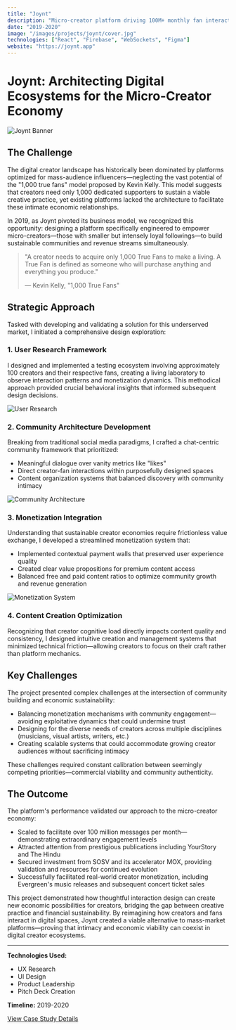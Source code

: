 ```yaml
---
title: "Joynt"
description: "Micro-creator platform driving 100M+ monthly fan interactions, leading to SOSV investment and TikTok-scale pivot"
date: "2019-2020"
image: "/images/projects/joynt/cover.jpg"
technologies: ["React", "Firebase", "WebSockets", "Figma"]
website: "https://joynt.app"
---
```


# Joynt: Architecting Digital Ecosystems for the Micro-Creator Economy

![Joynt Banner](/images/joynt/banner.jpg)

## The Challenge

The digital creator landscape has historically been dominated by platforms optimized for mass-audience influencers—neglecting the vast potential of the "1,000 true fans" model proposed by Kevin Kelly. This model suggests that creators need only 1,000 dedicated supporters to sustain a viable creative practice, yet existing platforms lacked the architecture to facilitate these intimate economic relationships.

In 2019, as Joynt pivoted its business model, we recognized this opportunity: designing a platform specifically engineered to empower micro-creators—those with smaller but intensely loyal followings—to build sustainable communities and revenue streams simultaneously.

> "A creator needs to acquire only 1,000 True Fans to make a living. A True Fan is defined as someone who will purchase anything and everything you produce."
> 
> — Kevin Kelly, "1,000 True Fans"

## Strategic Approach

Tasked with developing and validating a solution for this underserved market, I initiated a comprehensive design exploration:

### 1. User Research Framework

I designed and implemented a testing ecosystem involving approximately 100 creators and their respective fans, creating a living laboratory to observe interaction patterns and monetization dynamics. This methodical approach provided crucial behavioral insights that informed subsequent design decisions.

![User Research](/images/joynt/user-research.jpg)

### 2. Community Architecture Development

Breaking from traditional social media paradigms, I crafted a chat-centric community framework that prioritized:

- Meaningful dialogue over vanity metrics like "likes"
- Direct creator-fan interactions within purposefully designed spaces
- Content organization systems that balanced discovery with community intimacy

![Community Architecture](/images/joynt/community-architecture.jpg)

### 3. Monetization Integration

Understanding that sustainable creator economies require frictionless value exchange, I developed a streamlined monetization system that:

- Implemented contextual payment walls that preserved user experience quality
- Created clear value propositions for premium content access
- Balanced free and paid content ratios to optimize community growth and revenue generation

![Monetization System](/images/joynt/monetization-system.jpg)

### 4. Content Creation Optimization

Recognizing that creator cognitive load directly impacts content quality and consistency, I designed intuitive creation and management systems that minimized technical friction—allowing creators to focus on their craft rather than platform mechanics.

## Key Challenges

The project presented complex challenges at the intersection of community building and economic sustainability:

- Balancing monetization mechanisms with community engagement—avoiding exploitative dynamics that could undermine trust
- Designing for the diverse needs of creators across multiple disciplines (musicians, visual artists, writers, etc.)
- Creating scalable systems that could accommodate growing creator audiences without sacrificing intimacy

These challenges required constant calibration between seemingly competing priorities—commercial viability and community authenticity.

## The Outcome

The platform's performance validated our approach to the micro-creator economy:

- Scaled to facilitate over 100 million messages per month—demonstrating extraordinary engagement levels
- Attracted attention from prestigious publications including YourStory and The Hindu
- Secured investment from SOSV and its accelerator MOX, providing validation and resources for continued evolution
- Successfully facilitated real-world creator monetization, including Evergreen's music releases and subsequent concert ticket sales

This project demonstrated how thoughtful interaction design can create new economic possibilities for creators, bridging the gap between creative practice and financial sustainability. By reimagining how creators and fans interact in digital spaces, Joynt created a viable alternative to mass-market platforms—proving that intimacy and economic viability can coexist in digital creator ecosystems.

---

**Technologies Used:**
- UX Research
- UI Design
- Product Leadership
- Pitch Deck Creation

**Timeline:** 2019-2020

[View Case Study Details](/projects/joynt-details)
